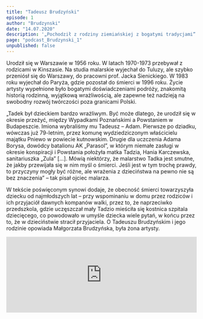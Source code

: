 ```yaml
---
title: "Tadeusz Brudzyński"
episode: 1
author: "Brudzynski"
date: "14.07.2020"
description: '„Pochodził z rodziny ziemiańskiej z bogatymi tradycjami” – mówi była żona Małgorzata Brudzyńska.'
page: "podcast_Brudzynski_1"
unpublished: false
---
```


Urodził się w Warszawie w 1956 roku. W latach 1970-1973 przebywał z rodzicami w Kinszasie. Na studia malarskie wyjechał do Tuluzy, ale szybko przeniósł się do Warszawy, do pracowni prof. Jacka Sienickiego. W 1983 roku wyjechał do Paryża, gdzie pozostał do śmierci w 1996 roku. Życie artysty wypełnione było bogatymi doświadczeniami podróży, znakomitą historią rodzinną, wyjątkową wrażliwością, ale zapewne też nadzieją na swobodny rozwój twórczości poza granicami Polski. 

„Tadek był dzieckiem bardzo wrażliwym. Być może dlatego, że urodził się w okresie przeżyć, między Wypadkami Poznańskimi a Powstaniem w Budapeszcie. Imiona wybraliśmy mu Tadeusz – Adam. Pierwsze po dziadku, wówczas już 79-letnim, przez komunę wydziedziczonym właścicielu majątku Pniewo w powiecie kutnowskim. Drugie dla uczczenia Adama Borysa, dowódcy batalionu AK „Parasol”, w którym niemałe zasługi w okresie konspiracji i Powstania położyła matka Tadzia, Hania Karczewska, sanitariuszka „Zula” […]. Mówią niektórzy, że malarstwo Tadka jest smutne, że jakby przewijała się w nim myśl o śmierci. Jeśli jest w tym trochę prawdy, to przyczyny mogły być różne, ale wrażenia z dzieciństwa na pewno nie są bez znaczenia” – tak pisał ojciec malarza.

W tekście poświęconym synowi dodaje, że obecność śmierci towarzyszyła dziecku od najmłodszych lat – przy wspominaniu w domu przez rodziców i ich przyjaciół dawnych kompanów walki, przez to, że naprzeciwko przedszkola, gdzie uczęszczał mały Tadzio mieściła się kostnica szpitala dziecięcego, co powodowało w umyśle dziecka wiele pytań, w końcu przez to, że w dzieciństwie stracił przyjaciela. O Tadeuszu Brudzyńskim i jego rodzinie opowiada Małgorzata Brudzyńska, była żona artysty.

<iframe
src="https://widget.spreaker.com/player?episode_id=39525613&theme=light&playlist=false&playlist-continuous=false&autoplay=false&live-autoplay=false&chapters-image=true&episode_image_position=right&hide-logo=false&hide-likes=false&hide-comments=false&hide-sharing=false&hide-download=true"
width="100%"
height="200px"
frameborder="0"
></iframe>


